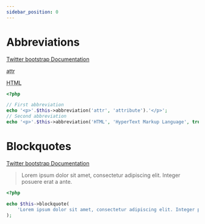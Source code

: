 ```yaml
---
sidebar_position: 0
---
```



# Abbreviations

[Twitter bootstrap Documentation](https://getbootstrap.com/docs/4.5/content/typography/#abbreviations)

<Tabs>
<TabItem value="result" label="Result" default><HtmlCode bootstrapVersion="4.5"><p>
  <abbr title="attribute">attr</abbr>
</p>
<p>
  <abbr class="initialism" title="HyperText Markup Language">HTML</abbr>
</p></HtmlCode></TabItem>
<TabItem value="source" label="Source">

```php
<?php

// First abbreviation
echo '<p>'.$this->abbreviation('attr', 'attribute').'</p>';
// Second abbreviation
echo '<p>'.$this->abbreviation('HTML', 'HyperText Markup Language', true).'</p>';

```

</TabItem>
</Tabs>

# Blockquotes

[Twitter bootstrap Documentation](https://getbootstrap.com/docs/4.5/content/typography/#blockquotes)

<Tabs>
<TabItem value="result" label="Result" default><HtmlCode bootstrapVersion="4.5"><blockquote class="blockquote">
    <p class="mb-0">Lorem ipsum dolor sit amet, consectetur adipiscing elit. Integer posuere erat a ante.</p>
</blockquote></HtmlCode></TabItem>
<TabItem value="source" label="Source">

```php
<?php

echo $this->blockquote(
    'Lorem ipsum dolor sit amet, consectetur adipiscing elit. Integer posuere erat a ante.'
);

```

</TabItem>
</Tabs>
